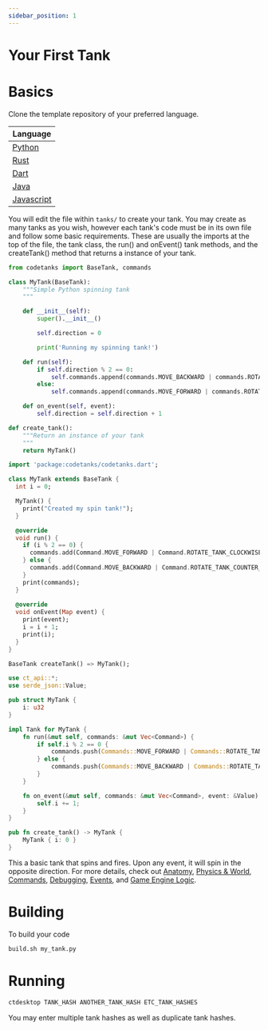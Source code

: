 ```yaml
---
sidebar_position: 1
---
```


# Your First Tank

# Basics
Clone the template repository of your preferred language.

| Language |
| --- |
| [Python](https://github.com/code-tanks/python-template) |
| [Rust](https://github.com/code-tanks/rust-template) |
| [Dart](https://github.com/code-tanks/dart-template) |
| [Java](https://github.com/code-tanks/java-template) |
| [Javascript](https://github.com/code-tanks/javascript-template) |

You will edit the file within `tanks/` to create your tank. You may create as many tanks as you wish, however each tank's code must be in its own file and follow some basic requirements. These are usually the imports at the top of the file, the tank class, the run() and onEvent() tank methods, and the createTank() method that returns a instance of your tank.


<Tabs groupId="code-tanks-language">
<TabItem value="py" label="Python">

```py title="spin_bot.py"
from codetanks import BaseTank, commands

class MyTank(BaseTank):
    """Simple Python spinning tank
    """

    def __init__(self):
        super().__init__()

        self.direction = 0

        print('Running my spinning tank!')

    def run(self):
        if self.direction % 2 == 0:
            self.commands.append(commands.MOVE_BACKWARD | commands.ROTATE_TANK_COUNTER_CLOCKWISE | commands.FIRE)
        else:
            self.commands.append(commands.MOVE_FORWARD | commands.ROTATE_TANK_CLOCKWISE | commands.FIRE)

    def on_event(self, event):
        self.direction = self.direction + 1

def create_tank():
    """Return an instance of your tank
    """
    return MyTank()
```

</TabItem>
<TabItem value="dart" label="Dart">

```dart title="spin_bot.dart"
import 'package:codetanks/codetanks.dart';

class MyTank extends BaseTank {
  int i = 0;

  MyTank() {
    print("Created my spin tank!");
  }

  @override
  void run() {
    if (i % 2 == 0) {
      commands.add(Command.MOVE_FORWARD | Command.ROTATE_TANK_CLOCKWISE | Command.FIRE);
    } else {
      commands.add(Command.MOVE_BACKWARD | Command.ROTATE_TANK_COUNTER_CLOCKWISE | Command.FIRE);
    }    
    print(commands);
  }
  
  @override
  void onEvent(Map event) {
    print(event);
    i = i + 1;
    print(i);
  }
}

BaseTank createTank() => MyTank();
```

</TabItem>
<TabItem value="rust" label="Rust">

```rust title="spin_bot.rs"
use ct_api::*;
use serde_json::Value;

pub struct MyTank {
    i: u32
}

impl Tank for MyTank {
    fn run(&mut self, commands: &mut Vec<Command>) {
        if self.i % 2 == 0 {
            commands.push(Commands::MOVE_FORWARD | Commands::ROTATE_TANK_CLOCKWISE | Commands::FIRE);
        } else {
            commands.push(Commands::MOVE_BACKWARD | Commands::ROTATE_TANK_COUNTER_CLOCKWISE | Commands::FIRE);
        }
    }

    fn on_event(&mut self, commands: &mut Vec<Command>, event: &Value) {
        self.i += 1;
    }
}

pub fn create_tank() -> MyTank {
    MyTank { i: 0 }
}
```

</TabItem>
</Tabs>

This a basic tank that spins and fires. Upon any event, it will spin in the opposite direction. For more details, check out [Anatomy](anatomy.md), [Physics & World](physics-and-world.md), [Commands](commands.md), [Debugging](debugging.md), [Events](events.md), and [Game Engine Logic](game-engine-logic.md).

# Building

To build your code
```bash
build.sh my_tank.py
```

# Running
```bash
ctdesktop TANK_HASH ANOTHER_TANK_HASH ETC_TANK_HASHES
```
You may enter multiple tank hashes as well as duplicate tank hashes.
